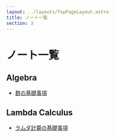 ```yaml
---
layout: ../layouts/TopPageLayout.astro
title: ノート一覧
section: 3
---
```


# ノート一覧

<MainColorDivider />

## Algebra
- [群の基礎事項](../algebra/group-basics)

## Lambda Calculus
- [ラムダ計算の基礎事項](../lambda-calculus/untyped-lambda-calculus)
